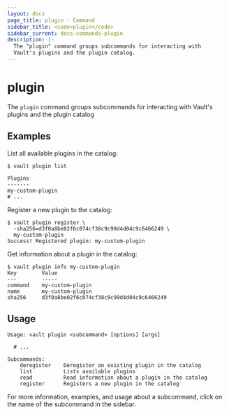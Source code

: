 ```yaml
---
layout: docs
page_title: plugin - Command
sidebar_title: <code>plugin</code>
sidebar_current: docs-commands-plugin
description: |-
  The "plugin" command groups subcommands for interacting with
  Vault's plugins and the plugin catalog.
---
```


# plugin

The `plugin` command groups subcommands for interacting with Vault's plugins and
the plugin catalog

## Examples

List all available plugins in the catalog:

```text
$ vault plugin list

Plugins
-------
my-custom-plugin
# ...
```

Register a new plugin to the catalog:

```text
$ vault plugin register \
  -sha256=d3f0a8be02f6c074cf38c9c99d4d04c9c6466249 \
  my-custom-plugin
Success! Registered plugin: my-custom-plugin
```

Get information about a plugin in the catalog:

```text
$ vault plugin info my-custom-plugin
Key        Value
---        -----
command    my-custom-plugin
name       my-custom-plugin
sha256     d3f0a8be02f6c074cf38c9c99d4d04c9c6466249
```

## Usage

```text
Usage: vault plugin <subcommand> [options] [args]

  # ...

Subcommands:
    deregister    Deregister an existing plugin in the catalog
    list          Lists available plugins
    read          Read information about a plugin in the catalog
    register      Registers a new plugin in the catalog
```

For more information, examples, and usage about a subcommand, click on the name
of the subcommand in the sidebar.
